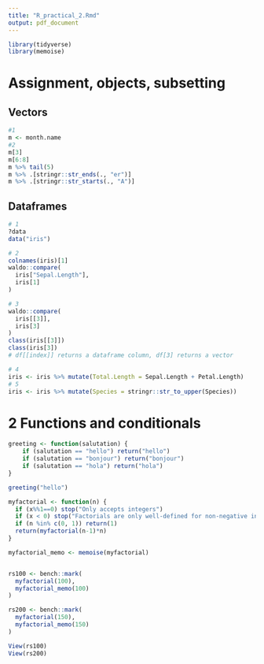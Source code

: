 ```yaml
---
title: "R_practical_2.Rmd"
output: pdf_document
---
```


```r
library(tidyverse)
library(memoise)
```
# Assignment, objects, subsetting

## Vectors

```r
#1
m <- month.name
#2
m[3]
m[6:8]
m %>% tail(5)
m %>% .[stringr::str_ends(., "er")]
m %>% .[stringr::str_starts(., "A")]
```

## Dataframes
```r
# 1
?data
data("iris")

# 2
colnames(iris)[1]
waldo::compare(
  iris["Sepal.Length"],
  iris[1]
)

# 3
waldo::compare(
  iris[[3]],
  iris[3]
)
class(iris[[3]])
class(iris[3])
# df[[index]] returns a dataframe column, df[3] returns a vector

# 4
iris <- iris %>% mutate(Total.Length = Sepal.Length + Petal.Length)
# 5
iris <- iris %>% mutate(Species = stringr::str_to_upper(Species))
```


# 2 Functions and conditionals
```r
greeting <- function(salutation) {
    if (salutation == "hello") return("hello")
    if (salutation == "bonjour") return("bonjour")
    if (salutation == "hola") return("hola")
}

greeting("hello")
```

```r

myfactorial <- function(n) {
  if (x%%1==0) stop("Only accepts integers")
  if (x < 0) stop("Factorials are only well-defined for non-negative integers.")
  if (n %in% c(0, 1)) return(1)
  return(myfactorial(n-1)*n)
}

myfactorial_memo <- memoise(myfactorial)


rs100 <- bench::mark(
  myfactorial(100),
  myfactorial_memo(100)
)

rs200 <- bench::mark(
  myfactorial(150),
  myfactorial_memo(150)
)

View(rs100)
View(rs200)
```




